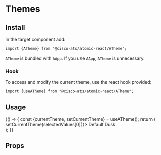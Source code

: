 

<Meta title="Components/Theme" component={ATheme} />

# Themes

## Install

In the target component add:

```
import {ATheme} from "@cisco-ats/atomic-react/ATheme";
```

`ATheme` is bundled with `AApp`. If you use `AApp`, `ATheme` is unnecessary.

### Hook

To access and modify the current theme, use the react hook provided:

```
import {useATheme} from "@cisco-ats/atomic-react/ATheme";
```


## Usage

<Preview>
  <Story name="usage-1">
    <ATheme>
      <YourComponent>
        {() => {
          const {currentTheme, setCurrentTheme} = useATheme();
          return (
            <div style={{padding:20, backgroundColor: currentTheme === "default" ? '#fff' : '#000'}}>
              <AButtonGroup selectedValues={[currentTheme]} onChange={(_, selectedValues) => setCurrentTheme(selectedValues[0])}>
                <AButton value="default">Default</AButton>
                <AButton value="dusk">Dusk</AButton>
              </AButtonGroup>
            </div>
          );
        }}
      </YourComponent>
    </ATheme>
  </Story>
</Preview>

## Props

<Props of={ATheme} />
